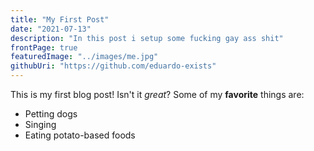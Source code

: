 ```yaml
---
title: "My First Post"
date: "2021-07-13"
description: "In this post i setup some fucking gay ass shit"
frontPage: true
featuredImage: "../images/me.jpg"
githubUri: "https://github.com/eduardo-exists"
---
```

This is my first blog post! Isn't it *great*?
Some of my **favorite** things are:
* Petting dogs
* Singing
* Eating potato-based foods